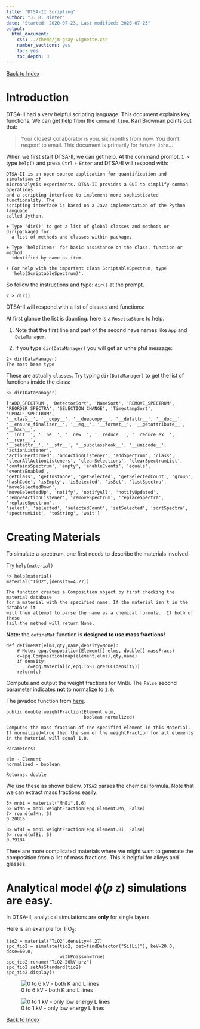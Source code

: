 ```yaml
---
title: "DTSA-II Scripting"
author: "J. R. Minter"
date: "Started: 2020-07-23, Last modified: 2020-07-23"
output:
  html_document:
    css: ../theme/jm-gray-vignette.css
    number_sections: yes
    toc: yes
    toc_depth: 3
---
```


[Back to Index](../README.html)

# Introduction

DTSA-II had a very helpful scripting language. This document explains key
functions. We can get help from the `command line`. Karl Browman points out
that:

> Your closest collaborator is you, six months from now. You don't responf
> to email. This document is primarily for `future John`...

When we first start DTSA-II, we can get help. At the command prompt,
`1 >` type `help()` and press `Ctrl` + `Enter` and DTSA-II will respond with:

```
DTSA-II is an open source application for quantification and simulation of
microanalysis experiments. DTSA-II provides a GUI to simplify common operations
and a scripting interface to implement more sophisticated functionality. The
scripting interface is based on a Java implementation of the Python language
called Jython.

+ Type 'dir()' to get a list of global classes and methods or dir(package) for
  a list of methods and classes within package.
  
+ Type 'help(item)' for basic assistance on the class, function or method
  identified by name as item.
  
+ For help with the important class ScriptableSpectrum, type
  'help(ScriptableSpectrum)'.
```

So follow the instructions and type: `dir()` at the prompt.

```
2 > dir()
```

DTSA-II will respond with a list of classes and functions:

At first glance the list is daunting.  here is a `RosettaStone`
to help.

1. Note that the first line and part of the second have names like `App` and
`DataManager`.

2. If you type `dir(DataManager)` you will get an unhelpful message:

```
2> dir(DataManager)
The most base type
```

These are actually `classes`. Try typing `dir(DataManager)` to get the list of
functions inside the class:

```
3> dir(DataManager)

['ADD_SPECTRUM', 'DetectorSort', 'NameSort', 'REMOVE_SPECTRUM',
'REORDER_SPECTRA', 'SELECTION_CHANGE', 'TimestampSort', 'UPDATE_SPECTRUM',
'__class__', '__copy__', '__deepcopy__', '__delattr__', '__doc__',
'__ensure_finalizer__', '__eq__', '__format__', '__getattribute__', '__hash__',
'__init__', '__ne__', '__new__', '__reduce__', '__reduce_ex__', '__repr__',
'__setattr__', '__str__', '__subclasshook__', '__unicode__', 'actionListener',
'actionPerformed', 'addActionListener', 'addSpectrum', 'class',
'clearAllActionListeners', 'clearSelections', 'clearSpectrumList',
'containsSpectrum', 'empty', 'enableEvents', 'equals', 'eventsEnabled',
'getClass', 'getInstance', 'getSelected', 'getSelectedCount', 'group',
'hashCode', 'isEmpty', 'isSelected', 'isSet', 'listSpectra', 'moveSelectedDown',
'moveSelectedUp', 'notify', 'notifyAll', 'notifyUpdated',
'removeActionListener', 'removeSpectrum', 'replaceSpectra', 'replaceSpectrum',
'select', 'selected', 'selectedCount', 'setSelected', 'sortSpectra',
'spectrumList', 'toString', 'wait']
```



# Creating Materials

To simulate a spectrum, one first needs to describe the materials involved.

Try `help(material)`

```
4> help(material)
material("TiO2",[density=4.27])

The function creates a Composition object by first checking the material database
for a material with the specified name. If the material isn't in the database it
will then attempt to parse the name as a chemical formula.  If both of these
fail the method will return None.
```

**Note:**  the `defineMat` function is **designed to use mass fractions!**

```
def defineMat(elms,qty,name,density=None):
    # Note: epq.Composition(Element[] elms, double[] massFracs)
    c=epq.Composition(map(element,elms),qty,name)
    if density:
        c=epq.Material(c,epq.ToSI.gPerCC(density))
    return(c)
```

Compute and output the weight fractions for MnBi. The `False` second parameter
indicates **not** to normalize to `1.0`.

The javadoc function from
[here](https://www.cstl.nist.gov/div837/837.02/epq/dtsa2/JavaDoc/index.html).

```
public double weightFraction(Element elm,
                             boolean normalized)
                             
Computes the mass fraction of the specified element in this Material.
If normalized=true then the sum of the weightFraction for all elements
in the Material will equal 1.0.

Parameters:

elm - Element
normalized - boolean

Returns: double
```
We use these as shown below. `DTSA2` parses the chemical formula. Note that
we can extract mass fractions easily:

```
5> mnbi = material("MnBi",8.6)
6> wfMn = mnbi.weightFraction(epq.Element.Mn, False)
7> round(wfMn, 5)
0.20816

8> wfBi = mnbi.weightFraction(epq.Element.Bi, False)
9> round(wfBi, 5)
0.79184
```

There are more complicated materials where we might want to generate the
composition from a list of mass fractions. This is helpful for alloys and
glasses.


# Analytical model  $\phi$($\rho$ z) simulations are easy.

In DTSA-II, analytical simulations are **only** for single layers.

Here is an example for TiO~2~:

```
tio2 = material("TiO2",density=4.27)
spc_tio2 = simulate(tio2, det=findDetector("Si(Li)"), keV=20.0, dose=60.0,
                    withPoisson=True)
spc_tio2.rename("TiO2-20kV-prz")
spc_tio2.setAsStandard(tio2)
spc_tio2.display()
```

![0 to 6 kV - both K and L lines](./inc/hi.png)

![0 to 1 kV - only low energy L lines](./inc/lo.png)



[Back to Index](../README.html)

